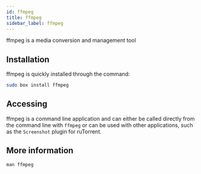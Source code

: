 ```yaml
---
id: ffmpeg
title: ffmpeg
sidebar_label: ffmpeg
---
```


ffmpeg is a media conversion and management tool

## Installation

ffmpeg is quickly installed through the command:

```bash main
sudo box install ffmpeg
```

## Accessing

ffmpeg is a command line application and can either be called directly from the command line with `ffmpeg` or can be used with other applications, such as the `Screenshot` plugin for ruTorrent.

## More information

`man ffmpeg`